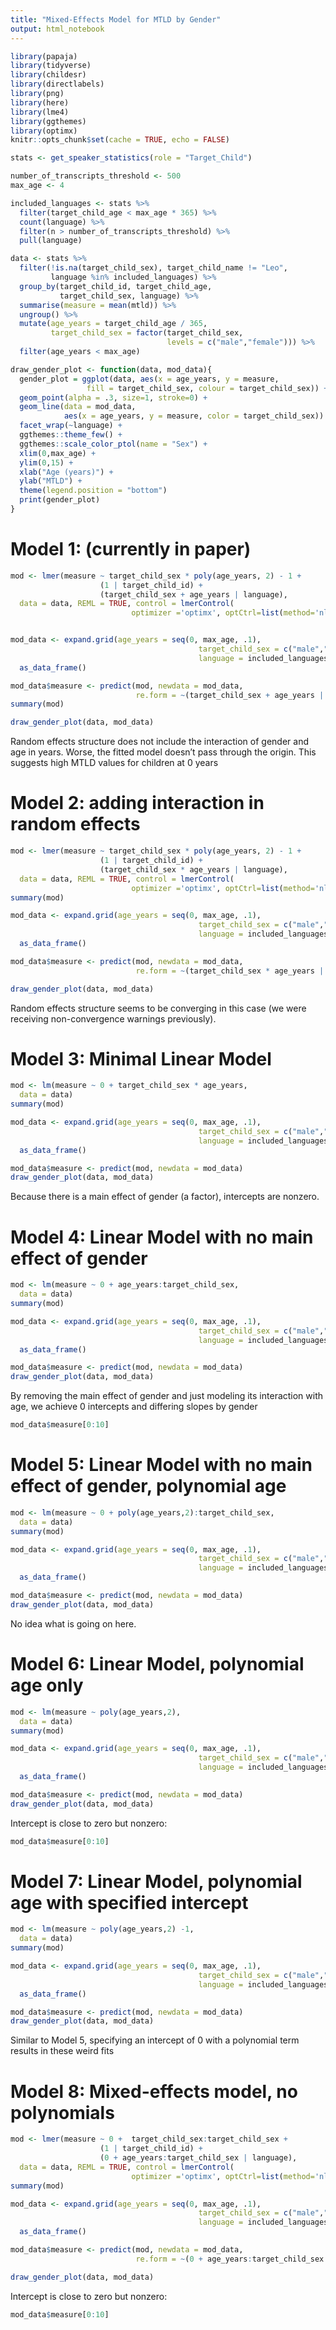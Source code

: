```yaml
---
title: "Mixed-Effects Model for MTLD by Gender"
output: html_notebook
---
```


```r
library(papaja)
library(tidyverse)
library(childesr)
library(directlabels)
library(png)
library(here)
library(lme4)
library(ggthemes)
library(optimx)
knitr::opts_chunk$set(cache = TRUE, echo = FALSE)
```


```r
stats <- get_speaker_statistics(role = "Target_Child")
```

```r
number_of_transcripts_threshold <- 500
max_age <- 4

included_languages <- stats %>%
  filter(target_child_age < max_age * 365) %>%       
  count(language) %>% 
  filter(n > number_of_transcripts_threshold) %>%
  pull(language)
```

```r
data <- stats %>%
  filter(!is.na(target_child_sex), target_child_name != "Leo",
         language %in% included_languages) %>%
  group_by(target_child_id, target_child_age, 
           target_child_sex, language) %>%
  summarise(measure = mean(mtld)) %>%
  ungroup() %>%
  mutate(age_years = target_child_age / 365,
         target_child_sex = factor(target_child_sex, 
                                   levels = c("male","female"))) %>%
  filter(age_years < max_age)
```

```r

draw_gender_plot <- function(data, mod_data){
  gender_plot = ggplot(data, aes(x = age_years, y = measure,
                 fill = target_child_sex, colour = target_child_sex)) +
  geom_point(alpha = .3, size=1, stroke=0) +
  geom_line(data = mod_data,
            aes(x = age_years, y = measure, color = target_child_sex)) +
  facet_wrap(~language) +
  ggthemes::theme_few() +
  ggthemes::scale_color_ptol(name = "Sex") +
  xlim(0,max_age) +
  ylim(0,15) +
  xlab("Age (years)") +
  ylab("MTLD") +
  theme(legend.position = "bottom")
  print(gender_plot)
}  
```


# Model 1: (currently in paper)

```r
mod <- lmer(measure ~ target_child_sex * poly(age_years, 2) - 1 +
                    (1 | target_child_id) +
                    (target_child_sex + age_years | language),
  data = data, REML = TRUE, control = lmerControl(
                           optimizer ='optimx', optCtrl=list(method='nlminb')))


mod_data <- expand.grid(age_years = seq(0, max_age, .1),
                                          target_child_sex = c("male","female"),
                                          language = included_languages) %>%
  as_data_frame()

mod_data$measure <- predict(mod, newdata = mod_data,
                            re.form = ~(target_child_sex + age_years | language))
summary(mod)
```
```r
draw_gender_plot(data, mod_data)
```

Random effects structure does not include the interaction of gender and age in years. Worse, the fitted model doesn't pass through the origin. This suggests high MTLD values for children at 0 years

# Model 2: adding interaction in random effects

```r
mod <- lmer(measure ~ target_child_sex * poly(age_years, 2) - 1 +
                    (1 | target_child_id) +
                    (target_child_sex * age_years | language),
  data = data, REML = TRUE, control = lmerControl(
                           optimizer ='optimx', optCtrl=list(method='nlminb')))
summary(mod)

mod_data <- expand.grid(age_years = seq(0, max_age, .1),
                                          target_child_sex = c("male","female"),
                                          language = included_languages) %>%
  as_data_frame()

mod_data$measure <- predict(mod, newdata = mod_data,
                            re.form = ~(target_child_sex * age_years | language))
```

```r
draw_gender_plot(data, mod_data)
```

Random effects structure seems to be converging in this case (we were receiving non-convergence warnings previously).


# Model 3: Minimal Linear Model

```r
mod <- lm(measure ~ 0 + target_child_sex * age_years,
  data = data)
summary(mod)

mod_data <- expand.grid(age_years = seq(0, max_age, .1),
                                          target_child_sex = c("male","female"),
                                          language = included_languages) %>%
  as_data_frame()

mod_data$measure <- predict(mod, newdata = mod_data)
draw_gender_plot(data, mod_data)
```

Because there is a main effect of gender (a factor), intercepts are nonzero. 


# Model 4: Linear Model with no main effect of gender

```r
mod <- lm(measure ~ 0 + age_years:target_child_sex,
  data = data)
summary(mod)

mod_data <- expand.grid(age_years = seq(0, max_age, .1),
                                          target_child_sex = c("male","female"),
                                          language = included_languages) %>%
  as_data_frame()

mod_data$measure <- predict(mod, newdata = mod_data)
draw_gender_plot(data, mod_data)
```

By removing the main effect of gender and just modeling its interaction with age, we achieve 0 intercepts and differing slopes by gender

```r
mod_data$measure[0:10]
```


# Model 5: Linear Model with no main effect of gender, polynomial age

```r
mod <- lm(measure ~ 0 + poly(age_years,2):target_child_sex,
  data = data)
summary(mod)

mod_data <- expand.grid(age_years = seq(0, max_age, .1),
                                          target_child_sex = c("male","female"),
                                          language = included_languages) %>%
  as_data_frame()

mod_data$measure <- predict(mod, newdata = mod_data)
draw_gender_plot(data, mod_data)
```

No idea what is going on here.



# Model 6: Linear Model, polynomial age only

```r
mod <- lm(measure ~ poly(age_years,2),
  data = data)
summary(mod)

mod_data <- expand.grid(age_years = seq(0, max_age, .1),
                                          target_child_sex = c("male","female"),
                                          language = included_languages) %>%
  as_data_frame()

mod_data$measure <- predict(mod, newdata = mod_data)
draw_gender_plot(data, mod_data)
```
Intercept is close to zero but nonzero:
```r
mod_data$measure[0:10]
```


# Model 7: Linear Model, polynomial age with specified intercept

```r
mod <- lm(measure ~ poly(age_years,2) -1,
  data = data)
summary(mod)

mod_data <- expand.grid(age_years = seq(0, max_age, .1),
                                          target_child_sex = c("male","female"),
                                          language = included_languages) %>%
  as_data_frame()

mod_data$measure <- predict(mod, newdata = mod_data)
draw_gender_plot(data, mod_data)
```

Similar to Model 5, specifying an intercept of 0 with a polynomial term results in these weird fits



# Model 8: Mixed-effects model, no polynomials

```r
mod <- lmer(measure ~ 0 +  target_child_sex:target_child_sex +
                    (1 | target_child_id) +
                    (0 + age_years:target_child_sex | language),
  data = data, REML = TRUE, control = lmerControl(
                           optimizer ='optimx', optCtrl=list(method='nlminb')))
summary(mod)

mod_data <- expand.grid(age_years = seq(0, max_age, .1),
                                          target_child_sex = c("male","female"),
                                          language = included_languages) %>%
  as_data_frame()

mod_data$measure <- predict(mod, newdata = mod_data,
                            re.form = ~(0 + age_years:target_child_sex | language))
```

```r
draw_gender_plot(data, mod_data)
```


Intercept is close to zero but nonzero:
```r
mod_data$measure[0:10]
```